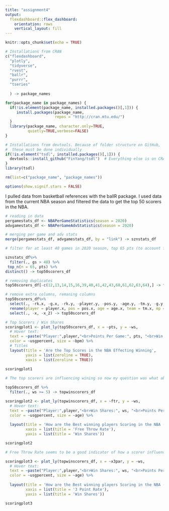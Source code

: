 ```yaml
---
title: "assignment4"
output:
  flexdashboard::flex_dashboard:
    orientation: rows
    vertical_layout: fill
---
```

```r
knitr::opts_chunk$set(echo = TRUE)

# Installations from CRAN
c("flexdashboard",   
  "plotly",         
  "tidyverse",      
  "rvest",
  "ballr",
  "purrr",
  "tseries"        
 
  ) -> package_names  

for(package_name in package_names) {
  if(!is.element(package_name, installed.packages()[,1])) {
     install.packages(package_name,
                      repos = "http://cran.mtu.edu/")
  }
  library(package_name, character.only=TRUE,
          quietly=TRUE,verbose=FALSE)
}

# Installations from devtools. Because of folder structure on GitHub,
#  these must be done individually
if(!is.element("tsdl", installed.packages()[,1])) {
  devtools::install_github("FinYang/tsdl")  # Everything else is on CRAN
}
library(tsdl)

rm(list=c("package_name", "package_names"))

options(show.signif.stars = FALSE)

```
I pulled data from basketball references with the ballR package. I used data from the current NBA season and filtered the data to get the top 50 scorers in the NBA.
```r
# reading in data
pergamestats_df <- NBAPerGameStatistics(season = 2020)
advgamestats_df <- NBAPerGameAdvStatistics(season = 2020)

# merging per game and adv stats
merge(pergamestats_df, advgamestats_df, by = "link") -> sznstats_df

# filter for at least 40 games in 2020 season, top 65 pts (to account for duplicates)

sznstats_df%>%
  filter(., gs > 40) %>%
 top_n(n = 65, pts) %>% 
distinct() -> top50scorers_df

# removing duplicates
top50scorers_df[-c(12,13,14,15,16,39,40,41,42,43,60,61,62,63,64),] -> top50scorers_df

# remove extra columns, remaning columns
top50scorers_df%>%
  select(., -rk.x, -g.x, -rk.y, -player.y, -pos.y, -age.y, -tm.y, -g.y, -mp.y, -link) %>%
  rename(player = player.x, pos = pos.x, age = age.x, team = tm.x, mp = mp.x) %>%
  select(., -x, -x_2) -> top50scorers_df
```
 
```r
# Top Scorers / Win Shares
scoringplot1 <- plot_ly(top50scorers_df, x = ~pts, y = ~ws,
  # Hover text:
  text = ~paste("Player:",player,"<br>Points Per Game:", pts, "<br>Win Shares:", ws),
  color = ~usgpercent, size = ~bpm) %>%
  # Titles
  layout(title = 'Are the Top Scores in the NBA Effecting Winning',
         yaxis = list(zeroline = TRUE),
         xaxis = list(zeroline = TRUE))
  
scoringplot1

# The top scorers are influencing wining so now my question was what about there scoring is influencing winning

top50scorers_df %>%
  filter(., ws >= 5) -> topwinscorers_df

scoringplot2 <- plot_ly(topwinscorers_df, x = ~ftr, y = ~ws,
  # Hover text:
  text = ~paste("Player:",player,"<br>Win Shares:", ws, "<br>Points Per Game:", pts),
  color = ~usgpercent, size = ~age) %>%
  
  layout(title = 'How are the Best winning players Scoring in the NBA (Free Throws)',
         xaxis = list(title = 'Free Throw Rate'),
         yaxis = list(title = 'Win Shares'))

scoringplot2

# Free Throw Rate seems to be a good indicator of how a scorer influences winning

scoringplot3 <- plot_ly(topwinscorers_df, x = ~x3par, y = ~ws,
  # Hover text:
  text = ~paste("Player:",player,"<br>Win Shares:", ws, "<br>Points Per Game:", pts),
  color = ~usgpercent, size = ~age) %>%
  
  layout(title = 'How are the Best winning players Scoring in the NBA (3 Pointers)',
         xaxis = list(title = '3 Point Rate'),
         yaxis = list(title = 'Win Shares'))

scoringplot3



```

```r

```


